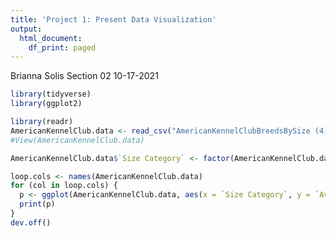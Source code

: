 ```yaml
---
title: 'Project 1: Present Data Visualization'
output:
  html_document:
    df_print: paged
---
```


Brianna Solis 
Section 02
10-17-2021

```r
library(tidyverse)
library(ggplot2)
```

```r
library(readr)
AmericanKennelClub.data <- read_csv("AmericanKennelClubBreedsBySize (4).csv")
#View(AmericanKennelClub.data)
```

```r

AmericanKennelClub.data$`Size Category` <- factor(AmericanKennelClub.data$`Size Category`, levels = c("X-Small","Small", "Medium", "Large", "X-Large"))

loop.cols <- names(AmericanKennelClub.data)
for (col in loop.cols) {
  p <- ggplot(AmericanKennelClub.data, aes(x = `Size Category`, y = `Avg Weight (pounds)`)) + xlab("Size of Dogs") + ylab("Average Weight (lbs.)") + ggtitle("Size of Dogs Compared to Relative Weight") + geom_violin(colour = "brown", fill = "pink") + stat_summary(fun = "mean", geom = "crossbar", width = 0.5, size = 0.2, colour = "blue") + theme_bw() + scale_y_continuous(breaks = seq(0, 200, 20)) 
  print(p)
}
dev.off()
```
 
